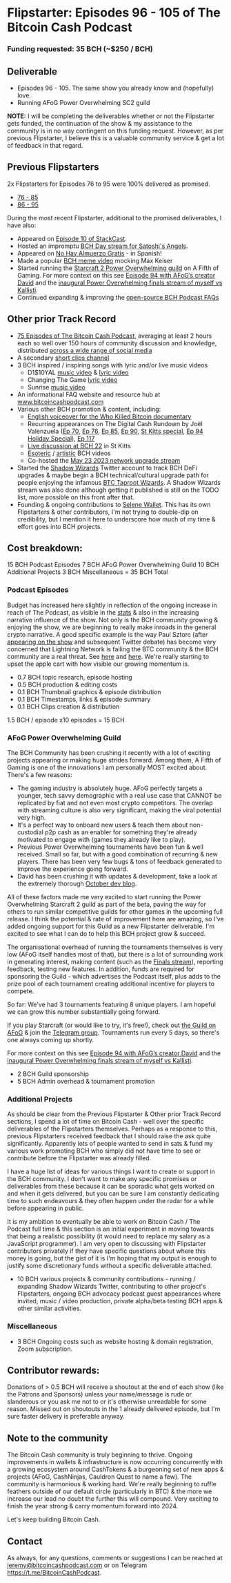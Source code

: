 # Flipstarter: Episodes 96 - 105 of The Bitcoin Cash Podcast

### Funding requested: 35 BCH (~$250 / BCH)

## Deliverable

- Episodes 96 - 105. The same show you already know and (hopefully) love.
- Running AFoG Power Overwhelming SC2 guild

**NOTE:** I will be completing the deliverables whether or not the Flipstarter gets funded, the continuation of the show & my assistance to the community is in no way contingent on this funding request. However, as per previous Flipstarter, I believe this is a valuable community service & get a lot of feedback in that regard.

## Previous Flipstarters

2x Flipstarters for Episodes 76 to 95 were 100% delivered as promised.

- [76 - 85](https://bitcoincashpodcast.com/blog/flipstarter-1-record)
- [86 - 95](https://bitcoincashpodcast.com/blog/flipstarter-2-record)

During the most recent Flipstarter, additional to the promised deliverables, I have also:

- Appeared on [Episode 10 of StackCast](https://www.youtube.com/watch?v=7PWbticfvag).
- Hosted an impromptu [BCH Day stream for Satoshi's Angels](https://www.youtube.com/watch?v=BEElyy2w8qI).
- Appeared on [No Hay Almuerzo Gratis](https://www.youtube.com/watch?v=OlLNyhxdLJg&list=PLo1CFIKcwE6J1-9s0spccvCYwnuZH4vqk&index=14) - in Spanish!
- Made a popular [BCH meme video](https://www.youtube.com/watch?v=NOxR18Doii0) mocking Max Keiser
- Started running the [Starcraft 2 Power Overwhelming guild](https://afifthofgaming.com/Guild/Detail/18) on A Fifth of Gaming. For more context on this see [Episode 94 with AFoG’s creator David](https://www.youtube.com/watch?v=yadskoNfbwI) and the [inaugural Power Overwhelming finals stream of myself vs Kallisti](https://www.youtube.com/watch?v=wfZtHSHNTPc).
- Continued expanding & improving the [open-source BCH Podcast FAQs](https://bitcoincashpodcast.com/faqs)

## Other prior Track Record

- [75 Episodes of The Bitcoin Cash Podcast](https://www.youtube.com/watch?v=_uimCmw1m9E&list=PLo1CFIKcwE6LG9o4Tx3ZWJUxyG90Cd-ks), averaging at least 2 hours each so well over 150 hours of community discussion and knowledge, distributed [across a wide range of social media](https://linktr.ee/thebitcoincashpodcast)
- A secondary [short clips channel](https://www.youtube.com/@bchclips3643)
- 3 BCH inspired / inspiring songs with lyric and/or live music videos 
    - D1$10YAL [music video](https://www.youtube.com/watch?v=qxsRnsDzz4A) & [lyric video](https://www.youtube.com/watch?v=ZF0gQReu78E)
    - Changing The Game [lyric video](https://www.youtube.com/watch?v=Wyv2EcUKS2U)
    - Sunrise [music video](https://www.youtube.com/watch?v=VmCNpPpywFk)
- An informational FAQ website and resource hub at www.bitcoincashpodcast.com
- Various other BCH promotion & content, including: 
    - [English voiceover for the Who Killed Bitcoin documentary](https://www.youtube.com/watch?v=eafzIW52Rgc)
    - Recurring appearances on The Digital Cash Rundown by Joël Valenzuela ([Ep 70](https://www.youtube.com/watch?v=GYK0_78jWs8&list=PLo1CFIKcwE6J1-9s0spccvCYwnuZH4vqk&index=5), [Ep 76](https://www.youtube.com/watch?v=cF3PBYdenlc&list=PLo1CFIKcwE6J1-9s0spccvCYwnuZH4vqk&index=6), [Ep 85](https://www.youtube.com/watch?v=4xZJQjhtL9Y&list=PLo1CFIKcwE6J1-9s0spccvCYwnuZH4vqk&index=7), [Ep 90](https://www.youtube.com/watch?v=YGQjEuav1fU&list=PLo1CFIKcwE6J1-9s0spccvCYwnuZH4vqk&index=8), [St Kitts special](https://www.youtube.com/watch?v=VqI-Vrjhrl0&list=PLo1CFIKcwE6J1-9s0spccvCYwnuZH4vqk&index=8), [Ep 94 Holiday Special](https://www.youtube.com/watch?v=CyVBWatyJm8)), [Ep 117](https://www.youtube.com/watch?v=ZHPPcaw3Q1Y)
    - [Live discussion at BCH 22](https://www.youtube.com/watch?v=Tti1eZwJpJY) in St Kitts
    - [Esoteric](https://www.youtube.com/watch?v=bIkmOI9zk6g&list=PLo1CFIKcwE6K7pUFEuWiCTqh-NqFFrwuB) / [artistic](https://www.youtube.com/watch?v=MzHhOVreMJI&list=PLo1CFIKcwE6K7pUFEuWiCTqh-NqFFrwuB&index=3) BCH videos
    - Co-hosted the [May 23 2023 network upgrade stream](https://www.youtube.com/watch?v=vIUEL_2fiac) 
- Started the [Shadow Wizards](https://twitter.com/Shadow__Wizards) Twitter account to track BCH DeFi upgrades & maybe begin a BCH technical/cultural upgrade path for people enjoying the infamous [BTC Taproot Wizards](https://twitter.com/TheBCHPodcast/status/1670839312827531279). A Shadow Wizards stream was also done although getting it published is still on the TODO list, more possible on this front after that.
- Founding & ongoing contributions to [Selene Wallet](https://selene.cash). This has its own Flipstarters & other contributors, I'm not trying to double-dip on credibility, but I mention it here to underscore how much of my time & effort goes into BCH projects.

## Cost breakdown:

15 BCH Podcast Episodes
7 BCH AFoG Power Overwhelming Guild
10 BCH Additional Projects
3 BCH Miscellaneous
= 35 BCH Total

### Podcast Episodes

Budget has increased here slightly in reflection of the ongoing increase in reach of The Podcast, as visible in the [stats](https://bitcoincashpodcast.com/stats) & also in the increasing narrative influence of the show. Not only is the BCH community growing & enjoying the show, we are beginning to really make inroads in the general crypto narrative. A good specific example is the way Paul Sztorc (after [appearing on the show](https://bitcoincashpodcast.com/episodes/89) and subsequent Twitter debate) has become very concerned that Lightning Network is failing the BTC community & the BCH community are a real threat. See [here](https://twitter.com/Truthcoin/status/1719119255952585164) and [here](https://twitter.com/Truthcoin/status/1719388665107947959). We're really starting to upset the apple cart with how visible our growing momentum is.

- 0.7 BCH topic research, episode hosting
- 0.5 BCH production & editing costs
- 0.1 BCH Thumbnail graphics & episode distribution
- 0.1 BCH Timestamps, links & episode summary
- 0.1 BCH Clips creation & distribution

1.5 BCH / episode
x10 episodes = 15 BCH

### AFoG Power Overwhelming Guild

The BCH Community has been crushing it recently with a lot of exciting projects appearing or making huge strides forward. Among them, A Fifth of Gaming is one of the innovations I am personally MOST excited about. There's a few reasons:

- The gaming industry is absolutely huge. AFoG perfectly targets a younger, tech savvy demographic with a real use case that CANNOT be replicated by fiat and not even most crypto competitors. The overlap with streaming culture is also very significant, making the viral potential very high.
- It's a perfect way to onboard new users & teach them about non-custodial p2p cash as an enabler for something they're already motivated to engage with (games they already like to play).
- Previous Power Overwhelming tournaments have been fun & well received. Small so far, but with a good combination of recurring & new players. There has been very few bugs & tons of feedback generated to improve the experience going forward.
- David has been crushing it with updates & development, take a look at the extremely thorough [October dev blog](https://www.reddit.com/r/afog/comments/17lf78z/dev_blog_2_oct_2023/).

All of these factors made me very excited to start running the Power Overwhelming Starcraft 2 guild as part of the beta, paving the way for others to run similar competitive guilds for other games in the upcoming full release. I think the potential & rate of improvement here are amazing, so I've added ongoing support for this Guild as a new Flipstarter deliverable. I'm excited to see what I can do to help this BCH project grow & succeed.

The organisational overhead of running the tournaments themselves is very low (AFoG itself handles most of that), but there is a lot of surrounding work in generating interest, making content (such as the [Finals stream](https://www.youtube.com/watch?v=wfZtHSHNTPc)), reporting feedback, testing new features. In addition, funds are required for sponsoring the Guild - which advertises the Podcast itself, plus adds to the prize pool of each tournament creating additional incentive for players to compete.

So far: We've had 3 tournaments featuring 8 unique players. I am hopeful we can grow this number substantially going forward.

If you play Starcraft (or would like to try, it's free!), check out [the Guild on AFoG](https://afifthofgaming.com/Guild/Detail/18) & join the [Telegram group](https://t.me/AFoG_PowerOverwhelming). Tournaments run every 5 days, so there's one always coming up shortly.

For more context on this see [Episode 94 with AFoG’s creator David](https://www.youtube.com/watch?v=yadskoNfbwI) and the [inaugural Power Overwhelming finals stream of myself vs Kallisti](https://www.youtube.com/watch?v=wfZtHSHNTPc). 

- 2 BCH Guild sponsorship
- 5 BCH Admin overhead & tournament promotion

### Additional Projects

As should be clear from the Previous Flipstarter & Other prior Track Record sections, I spend a lot of time on Bitcoin Cash - well over the specific deliverables of the Flipstarters themselves. Perhaps as a response to this, previous Flipstarters received feedback that I should raise the ask quite significantly. Apparently lots of people wanted to send in sats & fund my various work promoting BCH who simply did not have time to see or contribute before the Flipstarter was already filled.

I have a huge list of ideas for various things I want to create or support in the BCH community. I don't want to make any specific promises or deliverables from these because it can be sporadic what gets worked on and when it gets delivered, but you can be sure I am constantly dedicating time to such endeavours & they often happen under the radar for a while before appearing in public.

It is my ambition to eventually be able to work on Bitcoin Cash / The Podcast full time & this section is an initial experiment in moving towards that being a realistic possibility (it would need to replace my salary as a JavaScript programmer). I am very open to discussing with Flipstarter contributors privately if they have specific questions about where this money is going, but the gist of it is I'm hoping that my output is enough to justify some discretionary funds without a specific deliverable attached.

- 10 BCH various projects & community contributions - running / expanding Shadow Wizards Twitter, contributing to other project's Flipstarters, ongoing BCH advocacy podcast guest appearances where invited, music / video production, private alpha/beta testing BCH apps & other similar activities.

### Miscellaneous

- 3 BCH Ongoing costs such as website hosting & domain registration, Zoom subscription.

## Contributor rewards:

Donations of > 0.5 BCH will receive a shoutout at the end of each show (like the Patrons and Sponsors) unless your name/message is rude or slanderous or you ask me not to or it's otherwise unreadable for some reason. Missed out on shoutouts in the 1 already delivered episode, but I'm sure faster delivery is preferable anyway.

## Note to the community

The Bitcoin Cash community is truly beginning to thrive. Ongoing improvements in wallets & infrastructure is now occurring concurrently with a growing ecosystem around CashTokens & a burgeoning set of new apps & projects (AFoG, CashNinjas, Cauldron Quest to name a few). The community is harmonious & working hard. We're really beginning to ruffle feathers outside of our default circle (particularly in BTC) & the more we increase our lead no doubt the further this will compound. Very exciting to finish the year strong & carry momentum forward into 2024.

Let's keep building Bitcoin Cash.

## Contact

As always, for any questions, comments or suggestions I can be reached at jeremy@bitcoincashpodcast.com or on Telegram https://t.me/BitcoinCashPodcast.
